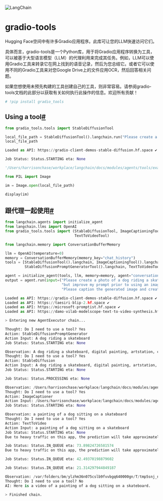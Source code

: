 

<Head>
  <script>
    {
      `(function() {
         var _hmt = _hmt || [];
(function() {
  var hm = document.createElement("script");
  hm.src = "https://hm.baidu.com/hm.js?e60fb290e204e04c5cb6f79b0ac1e697";
  var s = document.getElementsByTagName("script")[0]; 
  s.parentNode.insertBefore(hm, s);
})();
       })();`
    }
  </script>
</Head>

![LangChain](https://pica.zhimg.com/50/v2-56e8bbb52aa271012541c1fe1ceb11a2_r.gif)



gradio-tools
===============

Hugging Face空间中有许多Gradio应用程序。此库可让您的LLM快速访问它们。

具体而言，gradio-tools是一个Python库，用于将Gradio应用程序转换为工具，可以被基于大型语言模型（LLM）的代理利用来完成其任务。例如，LLM可以使用Gradio工具来转录它在网上找到的语音记录，然后为您总结它。或者它可以使用不同的Gradio工具来对您Google Drive上的文件应用OCR，然后回答相关问题。

如果您想使用未预先构建的工具创建自己的工具，则非常容易。请参阅gradio-tools文档的此部分以获取有关如何执行此操作的信息。欢迎所有贡献！

```python
# !pip install gradio_tools

```

Using a tool[#](#using-a-tool "Permalink to this headline")
-----------------------------------------------------------

```python
from gradio_tools.tools import StableDiffusionTool

```

```python
local_file_path = StableDiffusionTool().langchain.run("Please create a photo of a dog riding a skateboard")
local_file_path

```

```python
Loaded as API: https://gradio-client-demos-stable-diffusion.hf.space ✔

Job Status: Status.STARTING eta: None

```

```python
'/Users/harrisonchase/workplace/langchain/docs/modules/agents/tools/examples/b61c1dd9-47e2-46f1-a47c-20d27640993d/tmp4ap48vnm.jpg'

```

```python
from PIL import Image

```

```python
im = Image.open(local_file_path)

```

```python
display(im)

```



跟代理一起使用[#](#using-within-an-agent "Permalink to this headline")
-----------------------------------------------------------------------------

```python
from langchain.agents import initialize_agent
from langchain.llms import OpenAI
from gradio_tools.tools import (StableDiffusionTool, ImageCaptioningTool, StableDiffusionPromptGeneratorTool,
                                TextToVideoTool)

from langchain.memory import ConversationBufferMemory

llm = OpenAI(temperature=0)
memory = ConversationBufferMemory(memory_key="chat_history")
tools = [StableDiffusionTool().langchain, ImageCaptioningTool().langchain,
         StableDiffusionPromptGeneratorTool().langchain, TextToVideoTool().langchain]

agent = initialize_agent(tools, llm, memory=memory, agent="conversational-react-description", verbose=True)
output = agent.run(input=("Please create a photo of a dog riding a skateboard "
                          "but improve my prompt prior to using an image generator."
                          "Please caption the generated image and create a video for it using the improved prompt."))

```

```python
Loaded as API: https://gradio-client-demos-stable-diffusion.hf.space ✔
Loaded as API: https://taesiri-blip-2.hf.space ✔
Loaded as API: https://microsoft-promptist.hf.space ✔
Loaded as API: https://damo-vilab-modelscope-text-to-video-synthesis.hf.space ✔

> Entering new AgentExecutor chain...

Thought: Do I need to use a tool? Yes
Action: StableDiffusionPromptGenerator
Action Input: A dog riding a skateboard
Job Status: Status.STARTING eta: None

Observation: A dog riding a skateboard, digital painting, artstation, concept art, smooth, sharp focus, illustration, art by artgerm and greg rutkowski and alphonse mucha
Thought: Do I need to use a tool? Yes
Action: StableDiffusion
Action Input: A dog riding a skateboard, digital painting, artstation, concept art, smooth, sharp focus, illustration, art by artgerm and greg rutkowski and alphonse mucha
Job Status: Status.STARTING eta: None

Job Status: Status.PROCESSING eta: None

Observation: /Users/harrisonchase/workplace/langchain/docs/modules/agents/tools/examples/2e280ce4-4974-4420-8680-450825c31601/tmpfmiz2g1c.jpg
Thought: Do I need to use a tool? Yes
Action: ImageCaptioner
Action Input: /Users/harrisonchase/workplace/langchain/docs/modules/agents/tools/examples/2e280ce4-4974-4420-8680-450825c31601/tmpfmiz2g1c.jpg
Job Status: Status.STARTING eta: None

Observation: a painting of a dog sitting on a skateboard
Thought: Do I need to use a tool? Yes
Action: TextToVideo
Action Input: a painting of a dog sitting on a skateboard
Job Status: Status.STARTING eta: None
Due to heavy traffic on this app, the prediction will take approximately 73 seconds.For faster predictions without waiting in queue, you may duplicate the space using: Client.duplicate(damo-vilab/modelscope-text-to-video-synthesis)

Job Status: Status.IN_QUEUE eta: 73.89824726581574
Due to heavy traffic on this app, the prediction will take approximately 42 seconds.For faster predictions without waiting in queue, you may duplicate the space using: Client.duplicate(damo-vilab/modelscope-text-to-video-synthesis)

Job Status: Status.IN_QUEUE eta: 42.49370198879602

Job Status: Status.IN_QUEUE eta: 21.314297944849187

Observation: /var/folders/bm/ylzhm36n075cslb9fvvbgq640000gn/T/tmp5snj_nmzf20_cb3m.mp4
Thought: Do I need to use a tool? No
AI: Here is a video of a painting of a dog sitting on a skateboard.

> Finished chain.

```

